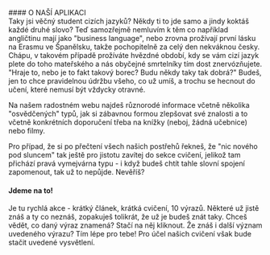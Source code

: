 
<div className="mt-5"/>
#### O NAŠÍ APLIKACI 
<div className="mt-10"/>
Taky jsi věčný student cizích jazyků? Někdy ti to jde samo a jindy koktáš každé druhé slovo? Teď samozřejmě nemluvím k těm co například angličtinu mají jako "business language", nebo zrovna prožívají první lásku na Erasmu ve Španělsku, takže pochopitelně za celý den nekváknou česky. Chápu, v takovém případě prožíváte hvězdné období, kdy se vám cizí jazyk plete do toho mateřského a nás obyčejné smrtelníky tím dost znervózňujete. "Hraje to, nebo je to fakt takový borec? Budu někdy taky tak dobrá?" Budeš, jen to chce pravidelnou údržbu všeho, co už umíš, a trochu se hecnout do učení, které nemusí být vždycky otravné.
    
Na našem radostném webu najdeš různorodé informace včetně několika "osvědčených" typů, jak si zábavnou formou zlepšovat své znalosti a to včetně konkrétních doporučení třeba na knížky (neboj, žádná učebnice) nebo filmy.
      
Pro případ, že si po přečtení všech našich postřehů řekneš, že "nic nového pod sluncem" tak ještě pro jistotu zavítej do sekce cvičení, jelikož tam přichází pravá vymejvárna typu - i když budeš chtít tahle slovní spojení zapomenout, tak už to nepůjde. Nevěříš?

 <div className="mt-10"/>

#### Jdeme na to!
Je tu rychlá akce - krátký článek, krátká cvičení, 10 výrazů. Některé už jistě znáš a ty co neznáš, zopakuješ tolikrát, že už je budeš znát taky. Chceš vědět, co daný výraz znamená? Stačí na něj kliknout. Že znáš i další význam uvedeného výrazu? Tím lépe pro tebe! Pro účel našich cvičení však bude stačit uvedené vysvětlení.

 <div className="mt-20"/>
